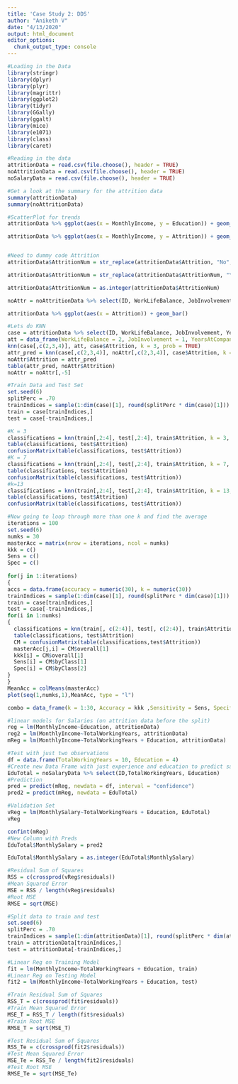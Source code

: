 ```yaml
---
title: 'Case Study 2: DDS'
author: "Aniketh V"
date: "4/13/2020"
output: html_document
editor_options: 
  chunk_output_type: console
---
```


```r
#Loading in the Data
library(stringr)
library(dplyr)
library(plyr)
library(magrittr)
library(ggplot2)
library(tidyr)
library(GGally)
library(ggalt)
library(mice)
library(e1071)
library(class)
library(caret)
```


```r
#Reading in the data
attritionData = read.csv(file.choose(), header = TRUE)
noAttritionData = read.csv(file.choose(), header = TRUE)
noSalaryData = read.csv(file.choose(), header = TRUE)

#Get a look at the summary for the attrition data
summary(attritionData)
summary(noAttritionData)
```

```r
#ScatterPlot for trends
attritionData %>% ggplot(aes(x = MonthlyIncome, y = Education)) + geom_point(position = "jitter")

attritionData %>% ggplot(aes(x = MonthlyIncome, y = Attrition)) + geom_point(position = "jitter")


#Need to dummy code Attrition
attritionData$AttritionNum = str_replace(attritionData$Attrition, "No", "0")

attritionData$AttritionNum = str_replace(attritionData$AttritionNum, "Yes", "1")

attritionData$AttritionNum = as.integer(attritionData$AttritionNum)

noAttr = noAttritionData %>% select(ID, WorkLifeBalance, JobInvolvement, YearsAtCompany)

attritionData %>% ggplot(aes(x = Attrition)) + geom_bar()

#Lets do KNN
case = attritionData %>% select(ID, WorkLifeBalance, JobInvolvement, YearsAtCompany, Attrition)
att = data_frame(WorkLifeBalance = 2, JobInvolvement = 1, YearsAtCompany = 5)
knn(case[,c(2,3,4)], att, case$Attrition, k = 3, prob = TRUE)
attr_pred = knn(case[,c(2,3,4)], noAttr[,c(2,3,4)], case$Attrition, k = 19, prob = TRUE)
noAttr$Attrition = attr_pred
table(attr_pred, noAttr$Attrition)
noAttr = noAttr[,-5]

#Train Data and Test Set
set.seed(6)
splitPerc = .70
trainIndices = sample(1:dim(case)[1], round(splitPerc * dim(case)[1]))
train = case[trainIndices,]
test = case[-trainIndices,]

#K = 3
classifications = knn(train[,2:4], test[,2:4], train$Attrition, k = 3, prob = TRUE)
table(classifications, test$Attrition)
confusionMatrix(table(classifications, test$Attrition))
#K = 7
classifications = knn(train[,2:4], test[,2:4], train$Attrition, k = 7, prob = TRUE)
table(classifications, test$Attrition)
confusionMatrix(table(classifications, test$Attrition))
#k=13
classifications = knn(train[,2:4], test[,2:4], train$Attrition, k = 13, prob = TRUE)
table(classifications, test$Attrition)
confusionMatrix(table(classifications, test$Attrition))

#Now going to loop through more than one k and find the average
iterations = 100
set.seed(6)
numks = 30
masterAcc = matrix(nrow = iterations, ncol = numks)
kkk = c()
Sens = c()
Spec = c()
  
for(j in 1:iterations)
{
accs = data.frame(accuracy = numeric(30), k = numeric(30))
trainIndices = sample(1:dim(case)[1], round(splitPerc * dim(case)[1]))
train = case[trainIndices,]
test = case[-trainIndices,]
for(i in 1:numks)
{
  classifications = knn(train[, c(2:4)], test[, c(2:4)], train$Attrition, prob = TRUE, k = i)
  table(classifications, test$Attrition)
  CM = confusionMatrix(table(classifications,test$Attrition))
  masterAcc[j,i] = CM$overall[1]
  kkk[i] = CM$overall[1]
  Sens[i] = CM$byClass[1]
  Spec[i] = CM$byClass[2]
}
}
MeanAcc = colMeans(masterAcc)
plot(seq(1,numks,1),MeanAcc, type = "l")

combo = data_frame(k = 1:30, Accuracy = kkk ,Sensitivity = Sens, Specificity = Spec, MeanAcc)

```



```r
#linear models for Salaries (on attrition data before the split)
reg = lm(MonthlyIncome~Education, attritionData)
reg2 = lm(MonthlyIncome~TotalWorkingYears, attritionData)
mReg = lm(MonthlyIncome~TotalWorkingYears + Education, attritionData)

#Test with just two observations
df = data.frame(TotalWorkingYears = 10, Education = 4)
#Create new Data Frame with just experience and education to predict salary for each person
EduTotal = noSalaryData %>% select(ID,TotalWorkingYears, Education)
#Prediction
pred = predict(mReg, newdata = df, interval = "confidence")
pred2 = predict(mReg, newdata = EduTotal)

#Validation Set
vReg = lm(MonthlySalary~TotalWorkingYears + Education, EduTotal)
vReg

confint(mReg)
#New Column with Preds
EduTotal$MonthlySalary = pred2

EduTotal$MonthlySalary = as.integer(EduTotal$MonthlySalary)

#Residual Sum of Squares
RSS = c(crossprod(vReg$residuals))
#Mean Squared Error
MSE = RSS / length(vReg$residuals)
#Root MSE
RMSE = sqrt(MSE)
```

```r
#Split data to train and test
set.seed(6)
splitPerc = .70
trainIndices = sample(1:dim(attritionData)[1], round(splitPerc * dim(attritionData)[1]))
train = attritionData[trainIndices,]
test = attritionData[-trainIndices,]

#Linear Reg on Training Model
fit = lm(MonthlyIncome~TotalWorkingYears + Education, train)
#Linear Reg on Testing Model
fit2 = lm(MonthlyIncome~TotalWorkingYears + Education, test)

#Train Residual Sum of Squares
RSS_T = c(crossprod(fit$residuals))
#Train Mean Squared Error
MSE_T = RSS_T / length(fit$residuals)
#Train Root MSE
RMSE_T = sqrt(MSE_T)

#Test Residual Sum of Squares
RSS_Te = c(crossprod(fit2$residuals))
#Test Mean Squared Error
MSE_Te = RSS_Te / length(fit2$residuals)
#Test Root MSE
RMSE_Te = sqrt(MSE_Te)
```